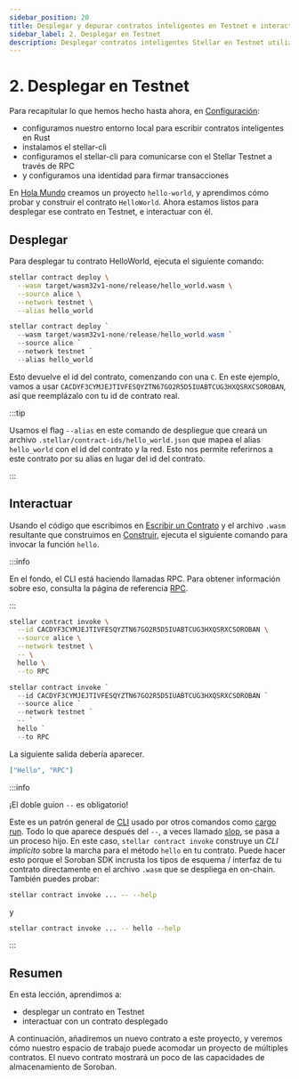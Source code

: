 ```yaml
---
sidebar_position: 20
title: Desplegar y depurar contratos inteligentes en Testnet e interactuar con otros contratos
sidebar_label: 2. Desplegar en Testnet
description: Desplegar contratos inteligentes Stellar en Testnet utilizando la CLI, interactuar con otros contratos, probar la funcionalidad, depurar incidencias y prepararse para el despliegue en Mainnet.
---
```


# 2. Desplegar en Testnet


Para recapitular lo que hemos hecho hasta ahora, en [Configuración](setup.mdx):

- configuramos nuestro entorno local para escribir contratos inteligentes en Rust
- instalamos el stellar-cli
- configuramos el stellar-cli para comunicarse con el Stellar Testnet a través de RPC
- y configuramos una identidad para firmar transacciones

En [Hola Mundo](./hello-world.mdx) creamos un proyecto `hello-world`, y aprendimos cómo probar y construir el contrato `HelloWorld`. Ahora estamos listos para desplegar ese contrato en Testnet, e interactuar con él.

## Desplegar

Para desplegar tu contrato HelloWorld, ejecuta el siguiente comando:

<Tabs groupId="platform" defaultValue={getPlatform()}>

<TabItem value="unix" label="macOS/Linux">

```sh
stellar contract deploy \
  --wasm target/wasm32v1-none/release/hello_world.wasm \
  --source alice \
  --network testnet \
  --alias hello_world
```

</TabItem>

<TabItem value="windows" label="Windows (PowerShell)">

```powershell
stellar contract deploy `
  --wasm target/wasm32v1-none/release/hello_world.wasm `
  --source alice `
  --network testnet `
  --alias hello_world
```

</TabItem>

</Tabs>

Esto devuelve el id del contrato, comenzando con una `C`. En este ejemplo, vamos a usar `CACDYF3CYMJEJTIVFESQYZTN67GO2R5D5IUABTCUG3HXQSRXCSOROBAN`, así que reemplázalo con tu id de contrato real.

:::tip

Usamos el flag `--alias` en este comando de despliegue que creará un archivo `.stellar/contract-ids/hello_world.json` que mapea el alias `hello_world` con el id del contrato y la red. Esto nos permite referirnos a este contrato por su alias en lugar del id del contrato.

:::

## Interactuar

Usando el código que escribimos en [Escribir un Contrato](./hello-world.mdx#contract-source-code) y el archivo `.wasm` resultante que construimos en [Construir](hello-world.mdx#build-the-contract), ejecuta el siguiente comando para invocar la función `hello`.

:::info

En el fondo, el CLI está haciendo llamadas RPC. Para obtener información sobre eso, consulta la página de referencia [RPC](../../../data/apis/rpc/admin-guide/README.mdx).

:::

<Tabs groupId="platform" defaultValue={getPlatform()}>

<TabItem value="unix" label="macOS/Linux">

```sh
stellar contract invoke \
  --id CACDYF3CYMJEJTIVFESQYZTN67GO2R5D5IUABTCUG3HXQSRXCSOROBAN \
  --source alice \
  --network testnet \
  -- \
  hello \
  --to RPC
```

</TabItem>

<TabItem value="windows" label="Windows (PowerShell)">

```powershell
stellar contract invoke `
  --id CACDYF3CYMJEJTIVFESQYZTN67GO2R5D5IUABTCUG3HXQSRXCSOROBAN `
  --source alice `
  --network testnet `
  -- `
  hello `
  --to RPC
```

</TabItem>

</Tabs>

La siguiente salida debería aparecer.

```json
["Hello", "RPC"]
```

:::info

¡El doble guion `--` es obligatorio!

Este es un patrón general de [CLI](https://unix.stackexchange.com/questions/11376/what-does-double-dash-mean) usado por otros comandos como [cargo run](https://doc.rust-lang.org/cargo/commands/cargo-run.html). Todo lo que aparece después del `--`, a veces llamado [slop](https://github.com/clap-rs/clap/issues/971), se pasa a un proceso hijo. En este caso, `stellar contract invoke` construye un _CLI implícito_ sobre la marcha para el método `hello` en tu contrato. Puede hacer esto porque el Soroban SDK incrusta los tipos de esquema / interfaz de tu contrato directamente en el archivo `.wasm` que se despliega en on-chain. También puedes probar:

```sh
stellar contract invoke ... -- --help
```

y

```sh
stellar contract invoke ... -- hello --help
```

:::

## Resumen

En esta lección, aprendimos a:

- desplegar un contrato en Testnet
- interactuar con un contrato desplegado

A continuación, añadiremos un nuevo contrato a este proyecto, y veremos cómo nuestro espacio de trabajo puede acomodar un proyecto de múltiples contratos. El nuevo contrato mostrará un poco de las capacidades de almacenamiento de Soroban.
